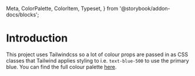   Meta,
  ColorPalette,
  ColorItem,
  Typeset,
} from '@storybook/addon-docs/blocks';

<Meta title="Introduction" />

# Introduction

This project uses Tailwindcss so a lot of colour props are passed in as CSS classes that
Tailwind applies styling to i.e. `text-blue-500` to use the primary blue. You can find the
full colour palette [here](https://tailwindcss.com/docs/customizing-colors/#default-color-palette).
